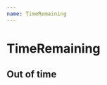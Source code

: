 ```yaml
---
name: TimeRemaining
---
```



# TimeRemaining

<Playground>
  <TimeRemaining
    countdownEnd="2019-01-03T20:15:00.000-04:00"
    currentTime="2019-01-01T12:00:30.000-04:00"
    highlight="purple100"
  />
</Playground>

## Out of time

<Playground>
  <TimeRemaining
    countdownEnd="2019-01-03T20:15:00.000-04:00"
    currentTime="2019-01-05T12:00:00.000-04:00"
    highlight="purple100"
  />
</Playground>